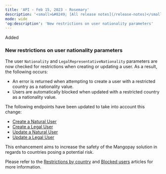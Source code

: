 ```yaml
---
title: 'API - Feb 15, 2023 - Rosemary'  
description: '<small>&#8249; [All release notes](/release-notes)</small>'  
mode: wide  
'og:description': 'New restrictions on user nationality parameters'  
---
```

<div class="release-notes-page">

<div class="pill pill-green">Added</div> 
  
### New restrictions on user nationality parameters  

The user `Nationality` and `LegalRepresentativeNationality` parameters are now checked for restrictions when creating or updating a user. As a result, the following occurs:  
- An error is returned when attempting to create a user with a restricted country as a nationality value.  
- Users are automatically blocked when updated with a restricted country as a nationality value.  

The following endpoints have been updated to take into account this change:  
- <a href="/api-reference/users/create-natural-user">Create a Natural User</a>
- <a href="/api-reference/users/create-legal-user">Create a Legal User</a>
- <a href="/api-reference/users/update-natural-user">Update a Natural User</a>
- <a href="/api-reference/users/update-legal-user">Update a Legal User</a>

This enhancement aims to increase the safety of the Mangopay solution in regards to countries posing a potential risk.  

Please refer to the <a href="/guides/users/country-restrictions">Restrictions by country</a> and <a href="/guides/users/blocked-users">Blocked users</a> articles for more information.

</div>